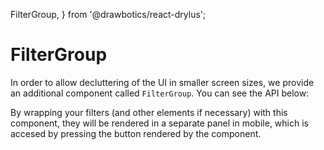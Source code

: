   FilterGroup,
} from '@drawbotics/react-drylus';




# FilterGroup

In order to allow decluttering of the UI in smaller screen sizes, we provide an additional component called `FilterGroup`. You can see the API below:

<PropsTable component={FilterGroup} />

By wrapping your filters (and other elements if necessary) with this component, they will be rendered in a separate panel in mobile, which is accesed by pressing the button rendered by the component.
